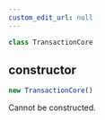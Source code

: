 ```yaml
---
custom_edit_url: null
---
```


```ts
class TransactionCore
```

<div>

</div>

## constructor
```ts
new TransactionCore()
```

<div>

</div>

Cannot be constructed.

